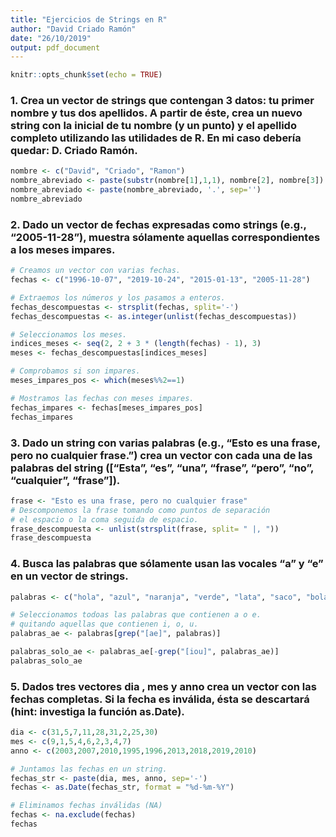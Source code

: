 ---
title: "Ejercicios de Strings en R"
author: "David Criado Ramón"
date: "26/10/2019"
output: pdf_document
---

```{r setup, include=FALSE}
knitr::opts_chunk$set(echo = TRUE)
```

### 1. Crea un vector de strings que contengan 3 datos: tu primer nombre y tus dos apellidos. A partir de éste, crea un nuevo string con la inicial de tu nombre (y un punto) y el apellido completo utilizando las utilidades de R. En mi caso debería quedar: D. Criado Ramón.


```{r strings1}
nombre <- c("David", "Criado", "Ramon")
nombre_abreviado <- paste(substr(nombre[1],1,1), nombre[2], nombre[3])
nombre_abreviado <- paste(nombre_abreviado, '.', sep='')
nombre_abreviado
```

### 2. Dado un vector de fechas expresadas como strings (e.g., "2005-11-28"), muestra sólamente aquellas correspondientes a los meses impares.

```{r strings2}
# Creamos un vector con varias fechas.
fechas <- c("1996-10-07", "2019-10-24", "2015-01-13", "2005-11-28")

# Extraemos los números y los pasamos a enteros.
fechas_descompuestas <- strsplit(fechas, split='-')
fechas_descompuestas <- as.integer(unlist(fechas_descompuestas))

# Seleccionamos los meses.
indices_meses <- seq(2, 2 + 3 * (length(fechas) - 1), 3)
meses <- fechas_descompuestas[indices_meses]

# Comprobamos si son impares.
meses_impares_pos <- which(meses%%2==1)

# Mostramos las fechas con meses impares.
fechas_impares <- fechas[meses_impares_pos]
fechas_impares
```
### 3. Dado un string con varias palabras (e.g., "Esto es una frase, pero no cualquier frase.") crea un vector con cada una de las palabras del string (["Esta", "es", "una", "frase", "pero", "no", "cualquier", "frase"]).

```{r strings3}
frase <- "Esto es una frase, pero no cualquier frase"
# Descomponemos la frase tomando como puntos de separación
# el espacio o la coma seguida de espacio.
frase_descompuesta <- unlist(strsplit(frase, split= " |, "))
frase_descompuesta
```
### 4. Busca las palabras que sólamente usan las vocales "a" y "e" en un vector de strings.

```{r strings4}
palabras <- c("hola", "azul", "naranja", "verde", "lata", "saco", "bola", "bolo", "vela")

# Seleccionamos todoas las palabras que contienen a o e.
# quitando aquellas que contienen i, o, u.
palabras_ae <- palabras[grep("[ae]", palabras)]

palabras_solo_ae <- palabras_ae[-grep("[iou]", palabras_ae)]
palabras_solo_ae

```
### 5. Dados tres vectores dia , mes y anno crea un vector con las fechas completas. Si la fecha es inválida, ésta se descartará (hint: investiga la función as.Date).
```{r strings5}
dia <- c(31,5,7,11,28,31,2,25,30)
mes <- c(9,1,5,4,6,2,3,4,7)
anno <- c(2003,2007,2010,1995,1996,2013,2018,2019,2010)

# Juntamos las fechas en un string.
fechas_str <- paste(dia, mes, anno, sep='-')
fechas <- as.Date(fechas_str, format = "%d-%m-%Y")

# Eliminamos fechas inválidas (NA)
fechas <- na.exclude(fechas)
fechas
```